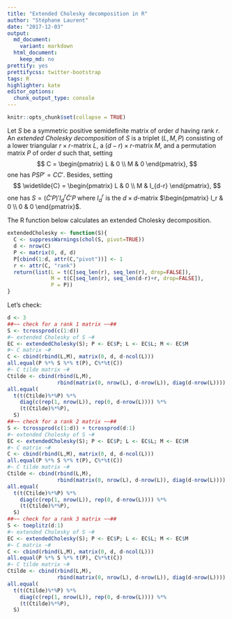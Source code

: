 ```yaml
---
title: "Extended Cholesky decomposition in R"
author: "Stéphane Laurent"
date: "2017-12-03"
output:
  md_document:
    variant: markdown
  html_document:
    keep_md: no
prettify: yes
prettifycss: twitter-bootstrap
tags: R
highlighter: kate
editor_options: 
  chunk_output_type: console
---
```


```r
knitr::opts_chunk$set(collapse = TRUE)
```

Let $S$ be a symmetric positive semidefinite matrix of order $d$ having rank $r$. 
An *extended Cholesky decomposition* of $S$ is a triplet $(L,M,P)$ consisting of a lower triangular $r\times r$-matrix $L$, a $(d-r) \times r$-matrix $M$, and a permutation matrix $P$ of order $d$ such that, setting 
$$
C = \begin{pmatrix} L & 0 \\ M & 0 \end{pmatrix},
$$
one has $PSP' = CC'$. Besides, setting
$$
\widetilde{C} = \begin{pmatrix} L & 0 \\ M & I_{d-r} \end{pmatrix},
$$
one has $S={(\widetilde{C}'P)}'I_d^r \widetilde{C}'P$ where $I_d^r$ is the $d\times d$-matrix $\begin{pmatrix} I_r & 0 \\ 0 & 0 \end{pmatrix}$.

The R function below calculates an extended Cholesky decomposition.

```r
extendedCholesky <- function(S){
  C <- suppressWarnings(chol(S, pivot=TRUE))
  d <- nrow(C)
  P <- matrix(0, d, d)
  P[cbind(1:d, attr(C,"pivot"))] <- 1
  r <- attr(C, "rank")
  return(list(L = t(C[seq_len(r), seq_len(r), drop=FALSE]), 
              M = t(C[seq_len(r), seq_len(d-r)+r, drop=FALSE]), 
              P = P))
}
```

Let's check:

```r
d <- 3
##~~ check for a rank 1 matrix ~~##
S <- tcrossprod(c(1:d))
#~ extended Cholesky of S ~#
EC <- extendedCholesky(S); P <- EC$P; L <- EC$L; M <- EC$M
#~ C matrix ~#
C <- cbind(rbind(L,M), matrix(0, d, d-ncol(L)))
all.equal(P %*% S %*% t(P), C%*%t(C))
#~ C tilde matrix ~#
Ctilde <- cbind(rbind(L,M), 
                rbind(matrix(0, nrow(L), d-nrow(L)), diag(d-nrow(L))))
all.equal(
  t(t(Ctilde)%*%P) %*% 
    diag(c(rep(1, nrow(L)), rep(0, d-nrow(L)))) %*% 
    (t(Ctilde)%*%P), 
  S)
##~~ check for a rank 2 matrix ~~##
S <- tcrossprod(c(1:d)) + tcrossprod(d:1)
#~ extended Cholesky of S ~#
EC <- extendedCholesky(S); P <- EC$P; L <- EC$L; M <- EC$M
#~ C matrix ~#
C <- cbind(rbind(L,M), matrix(0, d, d-ncol(L)))
all.equal(P %*% S %*% t(P), C%*%t(C))
#~ C tilde matrix ~#
Ctilde <- cbind(rbind(L,M), 
                rbind(matrix(0, nrow(L), d-nrow(L)), diag(d-nrow(L))))
all.equal(
  t(t(Ctilde)%*%P) %*% 
    diag(c(rep(1, nrow(L)), rep(0, d-nrow(L)))) %*% 
    (t(Ctilde)%*%P), 
  S)
##~~ check for a rank 3 matrix ~~##
S <- toeplitz(d:1)
#~ extended Cholesky of S ~#
EC <- extendedCholesky(S); P <- EC$P; L <- EC$L; M <- EC$M
#~ C matrix ~#
C <- cbind(rbind(L,M), matrix(0, d, d-ncol(L)))
all.equal(P %*% S %*% t(P), C%*%t(C))
#~ C tilde matrix ~#
Ctilde <- cbind(rbind(L,M), 
                rbind(matrix(0, nrow(L), d-nrow(L)), diag(d-nrow(L))))
all.equal(
  t(t(Ctilde)%*%P) %*% 
    diag(c(rep(1, nrow(L)), rep(0, d-nrow(L)))) %*% 
    (t(Ctilde)%*%P), 
  S)
```

